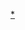 {{asbox
| image     = South America.svg
| pix       = 25
| subject   = 
| qualifier = 與[[南美洲地理]]相關
| category  = 南美洲地理小作品
| tempsort  =  
| name      = Template:SouthAm-geo-stub
}}<noinclude>
[[Category:南美洲地理小作品模板|*]]
</noinclude>